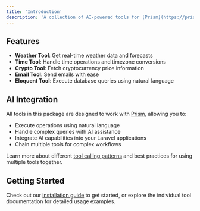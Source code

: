 ```yaml
---
title: 'Introduction'
description: 'A collection of AI-powered tools for [Prism](https://prism.echolabs.dev/getting-started/introduction.html) and Laravel'
---
```


## Features

- **Weather Tool**: Get real-time weather data and forecasts
- **Time Tool**: Handle time operations and timezone conversions
- **Crypto Tool**: Fetch cryptocurrency price information
- **Email Tool**: Send emails with ease
- **Eloquent Tool**: Execute database queries using natural language

## AI Integration

All tools in this package are designed to work with [Prism](https://prism.echolabs.dev/getting-started/introduction.html), allowing you to:
- Execute operations using natural language
- Handle complex queries with AI assistance
- Integrate AI capabilities into your Laravel applications
- Chain multiple tools for complex workflows

Learn more about different [tool calling patterns](/tool-calling) and best practices for using multiple tools together.

## Getting Started

Check out our [installation guide](/installation) to get started, or explore the individual tool documentation for detailed usage examples.